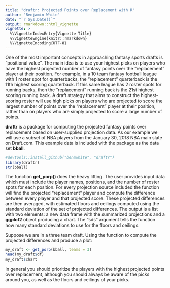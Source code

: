 ```yaml
---
title: "draftr: Projected Points over Replacement with R"
author: "Benjamin White"
date: "`r Sys.Date()`"
output: rmarkdown::html_vignette
vignette: >
  %\VignetteIndexEntry{Vignette Title}
  %\VignetteEngine{knitr::rmarkdown}
  %\VignetteEncoding{UTF-8}
---
```


One of the most important concepts in approaching fantasy sports drafts is "positional value". The main idea is to use your highest picks on players who have the highest projected number of fantasy points over the "replacement" player at their position. For example, in a 10 team fantasy football league with 1 roster spot for quarterbacks, the "replacement" quarterback is the 11th highest scoring quarterback. If this same league has 2 roster spots for running backs, then the "replacement" running back is the 21st highest scoring running back. A draft strategy that aims to construct the highest-scoring roster will use high picks on players who are projected to score the largest number of points over the "replacement" player at their position, rather than on players who are simply projected to score a large number of points.

**draftr** is a package for computing the projected fantasy points over replacement based on user-supplied projection data. As our example we will use a subset of NBA players from the January 30, 2018 NBA main slate on Draft.com. This example data is included with the package as the data set **bball**.

```r
#devtools::install_github("benmwhite", "draftr")
library(draftr)
str(bball)
```

The function **get_porp()** does the heavy lifting. The user provides input data which must include the player names, positions, and the number of roster spots for each position. For every projection source included the function will find the projected "replacement" player and compute the difference between every player and that projected score. These projected differences are then averaged, with estimated floors and ceilings computed using the standard deviation of the set of projected differences. The output is a list with two elements: a new data frame with the summarized projections and a **ggplot2** object producing a chart. The "sds" argument tells the function how many standard deviations to use for the floors and ceilings. 

Suppose we are in a three team draft. Using the function to compute the projected differences and produce a plot: 
```r
my_draft <- get_porp(bball, teams = 3)
head(my_draft$df)
my_draft$chart
```
In general you should prioritize the players with the highest projected points over replacement, although you should always be aware of the picks around you, as well as the floors and ceilings of your picks. 
